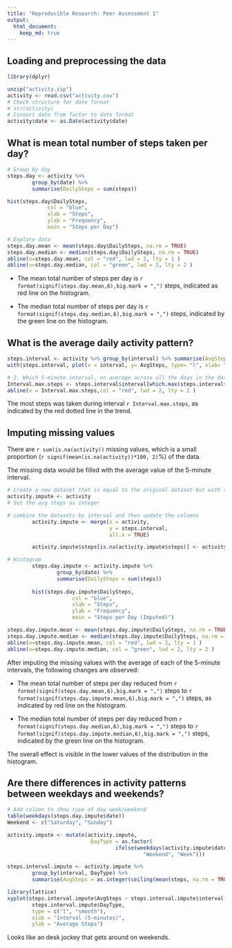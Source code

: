 ```yaml
---
title: "Reproducible Research: Peer Assessment 1"
output: 
  html_document:
    keep_md: true
---
```



## Loading and preprocessing the data
```r
library(dplyr)

unzip("activity.zip")
activity <- read.csv("activity.csv")
# Check structure for date format
# str(activity)
# Convert date from factor to date format
activity$date <- as.Date(activity$date)

```


## What is mean total number of steps taken per day?
```r
# Group by day
steps.day <- activity %>% 
        group_by(date) %>% 
        summarise(DailySteps = sum(steps))

hist(steps.day$DailySteps, 
             col = "blue", 
             xlab = "Steps", 
             ylab = "Frequency", 
             main = "Steps per Day")

# Explore data
steps.day.mean <- mean(steps.day$DailySteps, na.rm = TRUE)
steps.day.median <- median(steps.day$DailySteps, na.rm = TRUE)
abline(v=steps.day.mean, col = "red", lwd = 2, lty = 1 )
abline(v=steps.day.median, col = "green", lwd = 2, lty = 2 )

```

*  The mean total number of steps per day is `r format(signif(steps.day.mean,6),big.mark = ",")` steps, indicated as red line on the histogram.

*  The median total number of steps per day is `r format(signif(steps.day.median,6),big.mark = ",")` steps, indicated by the green line on the histogram.

## What is the average daily activity pattern?
```r
steps.interval <- activity %>% group_by(interval) %>% summarise(AvgSteps = as.integer(ceiling(mean(steps, na.rm = TRUE))))
with(steps.interval, plot(x = interval, y= AvgSteps, type= "l", xlab= "Daily 5 minute intervals", ylab="Steps"))

# 2. Which 5-minute interval, on average across all the days in the dataset, contains the maximum number of steps?
Interval.max.steps <- steps.interval$interval[which.max(steps.interval$AvgSteps)]
abline(v = Interval.max.steps,col = "red", lwd = 2, lty = 2 )
```

The most steps was taken during interval `r Interval.max.steps`, as indicated by the red dotted line in the trend.


## Imputing missing values

There are `r sum(is.na(activity))` missing values, which is a small proportion (`r signif(mean(is.na(activity))*100, 2)`%) of the data.

The missing data would be filled with the average value of the 5-minute interval.

```r
# Create a new dataset that is equal to the original dataset but with the missing data filled in.
activity.impute <- activity
# Set the avg steps as integer

# combine the datasets by interval and then update the columns
        activity.impute <- merge(x = activity, 
                                 y = steps.interval, 
                                 all.x = TRUE)

        activity.impute$steps[is.na(activity.impute$steps)] <- activity.impute$AvgSteps

# Histogram
        steps.day.impute <- activity.impute %>% 
                group_by(date) %>% 
                summarise(DailySteps = sum(steps))
        
        hist(steps.day.impute$DailySteps, 
                     col = "blue", 
                     xlab = "Steps", 
                     ylab = "Frequency", 
                     main = "Steps per Day (Imputed)")

steps.day.impute.mean <- mean(steps.day.impute$DailySteps, na.rm = TRUE)
steps.day.impute.median <- median(steps.day.impute$DailySteps, na.rm = TRUE)
abline(v=steps.day.impute.mean, col = "red", lwd = 2, lty = 1 )
abline(v=steps.day.impute.median, col = "green", lwd = 2, lty = 2 )

```

After imputing the missing values with the average of each of the 5-minute intervals, the following changes are observed:

*  The mean total number of steps per day reduced from `r format(signif(steps.day.mean,6),big.mark = ",")` steps to `r format(signif(steps.day.impute.mean,6),big.mark = ",")` steps, as indicated by red line on the histogram.

*  The median total number of steps per day reduced from `r format(signif(steps.day.median,6),big.mark = ",")` steps to `r format(signif(steps.day.impute.median,6),big.mark = ",")` steps, indicated by the green line on the histogram.

The overall effect is visible in the lower values of the distribution in the histogram.

## Are there differences in activity patterns between weekdays and weekends?

```r
# Add column to show type of day week/weekend
table(weekdays(steps.day.impute$date))
Weekend <- c("Saturday", "Sunday")

activity.impute <- mutate(activity.impute, 
                           DayType = as.factor(
                                   ifelse(weekdays(activity.impute$date) %in% Weekend,
                                            "Weekend", "Week")))

steps.interval.impute <- activity.impute %>% 
        group_by(interval, DayType) %>% 
        summarise(AvgSteps = as.integer(ceiling(mean(steps, na.rm = TRUE))))

library(lattice)
xyplot(steps.interval.impute$AvgSteps ~ steps.interval.impute$interval |
        steps.interval.impute$DayType,
        type = c("l", "smooth"),
        xlab = "Interval (5-minutes)", 
        ylab = "Average Steps")
```

Looks like an desk jockey that gets around on weekends.

